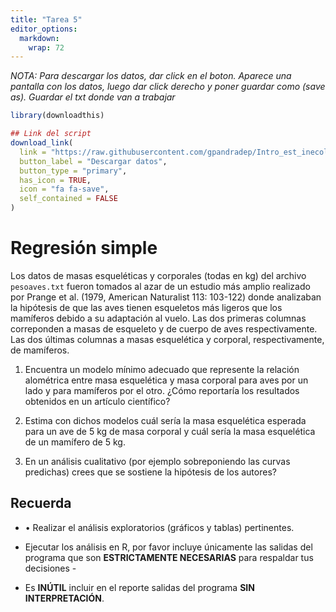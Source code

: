 ```yaml
---
title: "Tarea 5"
editor_options: 
  markdown: 
    wrap: 72
---
```


*NOTA: Para descargar los datos, dar click en el boton. Aparece una
pantalla con los datos, luego dar click derecho y poner guardar como
(save as). Guardar el txt donde van a trabajar*

```r
library(downloadthis)

## Link del script
download_link(
  link = "https://raw.githubusercontent.com/gpandradep/Intro_est_inecol_website/main/data/pesoaves.txt",
  button_label = "Descargar datos",
  button_type = "primary",
  has_icon = TRUE,
  icon = "fa fa-save",
  self_contained = FALSE
)

```

# Regresión simple

Los datos de masas esqueléticas y corporales (todas en kg) del archivo
`pesoaves.txt` fueron tomados al azar de un estudio más amplio realizado
por Prange et al. (1979, American Naturalist 113: 103-122) donde
analizaban la hipótesis de que las aves tienen esqueletos más ligeros
que los mamíferos debido a su adaptación al vuelo. Las dos primeras
columnas correponden a masas de esqueleto y de cuerpo de aves
respectivamente. Las dos últimas columnas a masas esquelética y
corporal, respectivamente, de mamíferos.

1.  Encuentra un modelo mínimo adecuado que represente la relación
    alométrica entre masa esquelética y masa corporal para aves por un
    lado y para mamíferos por el otro. ¿Cómo reportaría los resultados
    obtenidos en un artículo científico?

2.  Estima con dichos modelos cuál sería la masa esquelética esperada
    para un ave de 5 kg de masa corporal y cuál sería la masa
    esquelética de un mamífero de 5 kg.

3.  En un análisis cualitativo (por ejemplo sobreponiendo las curvas
    predichas) crees que se sostiene la hipótesis de los autores?

## Recuerda

-   • Realizar el análisis exploratorios (gráficos y tablas)
    pertinentes.

-    Ejecutar los análisis en R, por favor incluye únicamente las
    salidas del programa que son **ESTRICTAMENTE NECESARIAS** para
    respaldar tus decisiones -

-   Es **INÚTIL** incluir en el reporte salidas del programa **SIN
    INTERPRETACIÓN**.
